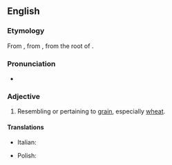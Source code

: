 ==English==

===Etymology===
From {{bor|en|LL.|frumentaceus}}, from {{der|en|la|frumentum||grain}}, from the root of {{m|la|frux||fruit}}.

===Pronunciation===
* {{rhymes|en|eɪʃəs|s=4}}

===Adjective===
{{en-adj|-}}

# Resembling or pertaining to [[grain]], especially [[wheat]].

====Translations====
{{trans-top|resembling or pertaining to grain, especially wheat}}
* Italian: {{t|it|frumentaceo}}
{{trans-mid}}
* Polish: {{t+|pl|zbożowy|m}}
{{trans-bottom}}